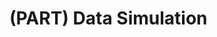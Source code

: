 # (PART) Data Simulation {-}

<!-- This Rmd just creates a part heading in the table of contents -->